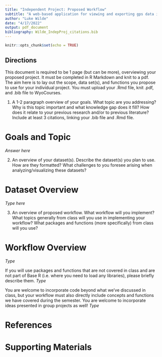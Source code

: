 ```yaml
---
title: "Independent Project: Proposed Workflow"
subtitle: "A web-based application for viewing and exporting gps data in large, collaborative study"
author: "Luke Wilde"
date: "4/17/2022"
output: pdf_document
bibliography: Wilde_IndepProj_citations.bib
---
```


```r
knitr::opts_chunk$set(echo = TRUE)
```

## Directions

This document is required to be 1 page (but can be more), overviewing your proposed project. It must be completed in R Markdown and knit to a pdf. The aim here is to lay out the scope, data set(s), and functions you propose to use for your individual project. You must upload your .Rmd file, knit .pdf, and .bib file to WyoCourses.

1.	A 1-2 paragraph overview of your goals. What topic are you addressing? Why is this topic important and what knowledge gap does it fill? How does it relate to your previous research and/or to previous literature? Include at least 3 citations, linking your .bib file and .Rmd file.

# Goals and Topic
*Answer here*

2.	An overview of your dataset(s). Describe the dataset(s) you plan to use. How are they formatted? What challenges to you foresee arising when analyzing/visualizing these datasets?

# Dataset Overview
*Type here*

3.	An overview of proposed workflow. What workflow will you implement? What topics generally from class will you use in implementing your workflow? What packages and functions (more specifically) from class will you use?

# Workflow Overview
*Type*

If you will use packages and functions that are not covered in class and are not part of Base R (i.e. where you need to load any libraries), please briefly describe them.
*Type*

You are welcome to incorporate code beyond what we’ve discussed in class, but your workflow must also directly include concepts and functions we have covered during the semester. You are welcome to incorporate ideas presented in group projects as well!
*Type*

# References

<div id="refs"></div>

# Supporting Materials
